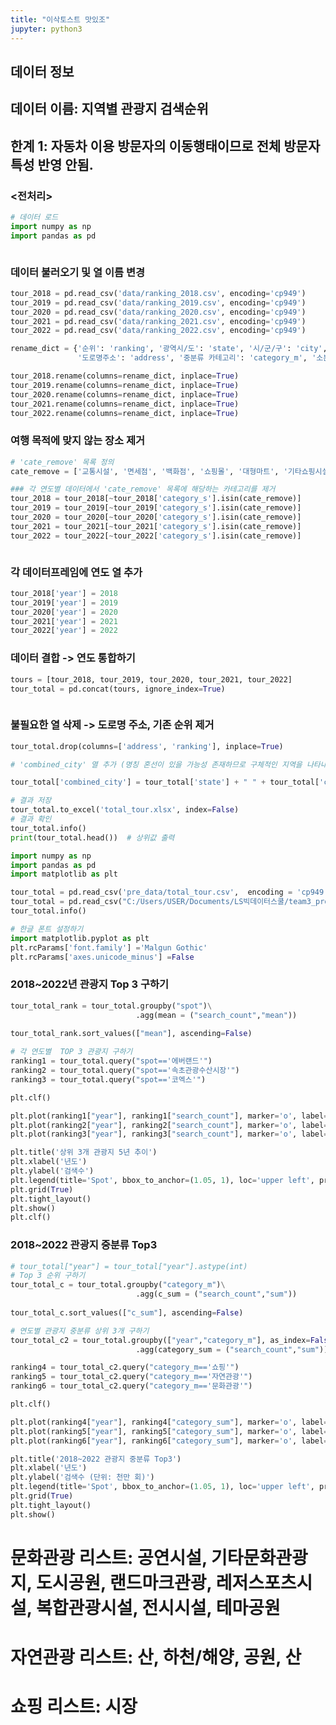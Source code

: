 ```yaml
---
title: "이삭토스트 맛있조"
jupyter: python3
---
```

## 데이터 정보
## 데이터 이름: 지역별 관광지 검색순위
## 한계 1: 자동차 이용 방문자의 이동행태이므로 전체 방문자 특성 반영 안됨.

### <전처리>
```python
# 데이터 로드
import numpy as np
import pandas as pd



```
### 데이터 불러오기 및 열 이름 변경
```python

tour_2018 = pd.read_csv('data/ranking_2018.csv', encoding='cp949')
tour_2019 = pd.read_csv('data/ranking_2019.csv', encoding='cp949')
tour_2020 = pd.read_csv('data/ranking_2020.csv', encoding='cp949')
tour_2021 = pd.read_csv('data/ranking_2021.csv', encoding='cp949')
tour_2022 = pd.read_csv('data/ranking_2022.csv', encoding='cp949')

rename_dict = {'순위': 'ranking', '광역시/도': 'state', '시/군/구': 'city', '관광지명': 'spot',
               '도로명주소': 'address', '중분류 카테고리': 'category_m', '소분류 카테고리': 'category_s', '검색건수': 'search_count'}

tour_2018.rename(columns=rename_dict, inplace=True)
tour_2019.rename(columns=rename_dict, inplace=True)
tour_2020.rename(columns=rename_dict, inplace=True)
tour_2021.rename(columns=rename_dict, inplace=True)
tour_2022.rename(columns=rename_dict, inplace=True)

```
### 여행 목적에 맞지 않는 장소 제거
```python
# 'cate_remove' 목록 정의
cate_remove = ['교통시설', '면세점', '백화점', '쇼핑몰', '대형마트', '기타쇼핑시설']

### 각 연도별 데이터에서 'cate_remove' 목록에 해당하는 카테고리를 제거
tour_2018 = tour_2018[~tour_2018['category_s'].isin(cate_remove)]
tour_2019 = tour_2019[~tour_2019['category_s'].isin(cate_remove)]
tour_2020 = tour_2020[~tour_2020['category_s'].isin(cate_remove)]
tour_2021 = tour_2021[~tour_2021['category_s'].isin(cate_remove)]
tour_2022 = tour_2022[~tour_2022['category_s'].isin(cate_remove)]



```
### 각 데이터프레임에 연도 열 추가
```python

tour_2018['year'] = 2018
tour_2019['year'] = 2019
tour_2020['year'] = 2020
tour_2021['year'] = 2021
tour_2022['year'] = 2022

```
### 데이터 결합 -> 연도 통합하기
```python

tours = [tour_2018, tour_2019, tour_2020, tour_2021, tour_2022]
tour_total = pd.concat(tours, ignore_index=True)



```
### 불필요한 열 삭제 -> 도로명 주소, 기존 순위 제거
```python

tour_total.drop(columns=['address', 'ranking'], inplace=True)
```

```python
# 'combined_city' 열 추가 (명칭 혼선이 있을 가능성 존재하므로 구체적인 지역을 나타내는 열 추가)

tour_total['combined_city'] = tour_total['state'] + " " + tour_total['city']

# 결과 저장
tour_total.to_excel('total_tour.xlsx', index=False)
# 결과 확인
tour_total.info()
print(tour_total.head())  # 상위값 출력
```

```python
import numpy as np
import pandas as pd
import matplotlib as plt

tour_total = pd.read_csv('pre_data/total_tour.csv',  encoding = 'cp949')
tour_total = pd.read_csv("C:/Users/USER/Documents/LS빅데이터스쿨/team3_project/pre_data/total_tour.csv",encoding = 'cp949')
tour_total.info()

# 한글 폰트 설정하기
import matplotlib.pyplot as plt
plt.rcParams['font.family'] ='Malgun Gothic'
plt.rcParams['axes.unicode_minus'] =False
```
### 2018~2022년 관광지 Top 3 구하기
```python

tour_total_rank = tour_total.groupby("spot")\
                            .agg(mean = ("search_count","mean"))
        
tour_total_rank.sort_values(["mean"], ascending=False)

# 각 연도별  TOP 3 관광지 구하기
ranking1 = tour_total.query("spot=='에버랜드'")
ranking2 = tour_total.query("spot=='속초관광수산시장'")
ranking3 = tour_total.query("spot=='코엑스'")

plt.clf()

plt.plot(ranking1["year"], ranking1["search_count"], marker='o', label="에버랜드")
plt.plot(ranking2["year"], ranking2["search_count"], marker='o', label='속초관광수산시장')
plt.plot(ranking3["year"], ranking3["search_count"], marker='o', label='코엑스')

plt.title('상위 3개 관광지 5년 추이')
plt.xlabel('년도')
plt.ylabel('검색수')
plt.legend(title='Spot', bbox_to_anchor=(1.05, 1), loc='upper left', prop={'size': 10})
plt.grid(True)
plt.tight_layout()
plt.show()
plt.clf()
```
### 2018~2022 관광지 중분류 Top3
```python
# tour_total["year"] = tour_total["year"].astype(int)
# Top 3 순위 구하기
tour_total_c = tour_total.groupby("category_m")\
                            .agg(c_sum = ("search_count","sum"))
        
tour_total_c.sort_values(["c_sum"], ascending=False)

# 연도별 관광지 중분류 상위 3개 구하기
tour_total_c2 = tour_total.groupby(["year","category_m"], as_index=False)\
                            .agg(category_sum = ("search_count","sum"))

ranking4 = tour_total_c2.query("category_m=='쇼핑'")
ranking5 = tour_total_c2.query("category_m=='자연관광'")
ranking6 = tour_total_c2.query("category_m=='문화관광'")

plt.clf()

plt.plot(ranking4["year"], ranking4["category_sum"], marker='o', label="쇼핑")
plt.plot(ranking5["year"], ranking5["category_sum"], marker='o', label='자연관광')
plt.plot(ranking6["year"], ranking6["category_sum"], marker='o', label='문화관광')

plt.title('2018~2022 관광지 중분류 Top3')
plt.xlabel('년도')
plt.ylabel('검색수 (단위: 천만 회)')
plt.legend(title='Spot', bbox_to_anchor=(1.05, 1), loc='upper left', prop={'size': 10})
plt.grid(True)
plt.tight_layout()
plt.show()
```
# 문화관광 리스트: 공연시설, 기타문화관광지, 도시공원, 랜드마크관광, 레저스포츠시설, 복합관광시설, 전시시설, 테마공원
# 자연관광 리스트: 산, 하천/해양, 공원, 산
# 쇼핑 리스트: 시장
